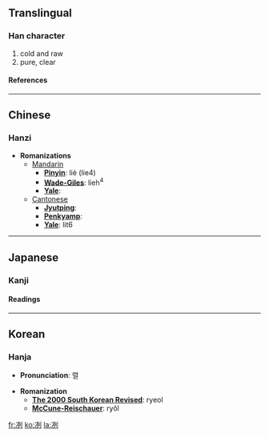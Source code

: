 {{see|洌}}

==Translingual==
===Han character===
{{Han char|rad=冫|as=06|sn=8|four=3210<sub>0</sub>|canj=戈一一弓弓 (IMMNN)}}
# cold and raw
# pure, clear
====References====
{{Han ref|kx=0132.150|dkj=01637|dj=0296.040|hdz=10297.020|uh=51BD|ud=20925|bh=A8E6|bd=43238}}
----

==Chinese==
===Hanzi===


* '''Romanizations'''
** [[Mandarin]]
*** '''[[Pinyin]]''': liè (lie4)
*** '''[[Wade-Giles]]''': lieh<sup>4</sup>
*** '''[[Yale]]''': 
**[[Cantonese]]
***'''[[Jyutping]]''':
***'''[[Penkyamp]]''': 
***'''[[Yale]]''': lit6


----
==Japanese==
===Kanji===
{{ja-kanji|grade=|rs=冫06}}
====Readings====
{{ja-readings|on=[[れつ]] (retsu), [[れい]] (rei)|kun=[[さむい]] (samui), [[つめたい]] (tsumetai)}}


----
==Korean==
===Hanja===

* '''Pronunciation''': 렬

* '''Romanization'''
** '''[[The 2000 South Korean Revised Romanization|The 2000 South Korean Revised]]''': ryeol
** '''[[McCune-Reischauer]]''': ryŏl


[[fr:冽]]
[[ko:冽]]
[[la:冽]]